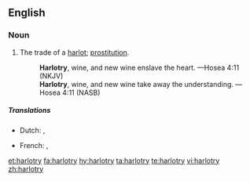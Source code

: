 ==English==

===Noun===
{{en-noun|~|harlotries}}

# The trade of a [[harlot]]; [[prostitution]].
#: '''Harlotry''', wine, and new wine enslave the heart.  —Hosea 4:11 (NKJV)
#: '''Harlotry''', wine, and new wine take away the understanding.  —Hosea 4:11 (NASB)

=====Translations=====
{{trans-top|The trade of a harlot; prostitution.}}
* Dutch: {{t|nl|hoererij}},{{t+|nl|prostitutie}}
{{trans-mid}}
* French: {{t+|fr|prostitution|f}},{{t|fr|putasserie|f}}
{{trans-bottom}}

[[et:harlotry]]
[[fa:harlotry]]
[[hy:harlotry]]
[[ta:harlotry]]
[[te:harlotry]]
[[vi:harlotry]]
[[zh:harlotry]]